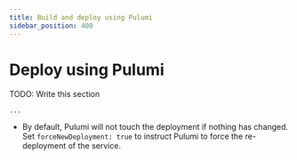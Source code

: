 ```yaml
---
title: Build and deploy using Pulumi
sidebar_position: 400
---
```



# Deploy using Pulumi

TODO: Write this section

```
...
```

- By default, Pulumi will not touch the deployment if nothing has changed. Set `forceNewDeployment: true` to instruct Pulumi to force the re-deployment of the service.
